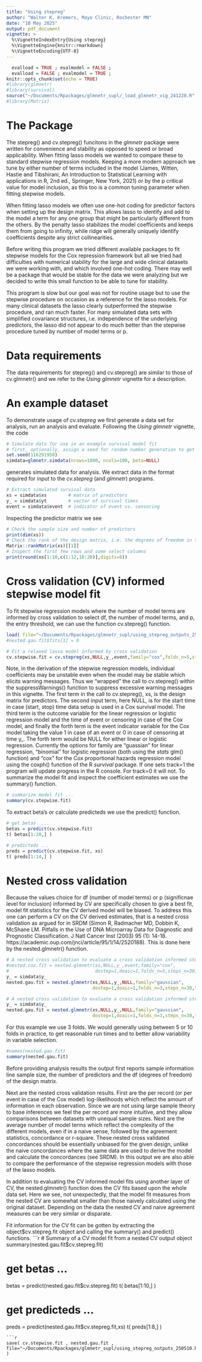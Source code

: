 ```yaml
---
title: "Using stepreg"
author: "Walter K. Kremers, Mayo Clinic, Rochester MN"
date: "10 May 2025" 
output: pdf_document 
vignette: >
  %\VignetteIndexEntry{Using stepreg}
  %\VignetteEngine{knitr::rmarkdown}
  %\VignetteEncoding{UTF-8}
---
```

```r
  evalload = TRUE ; evalmodel = FALSE ;
  evalload = FALSE ; evalmodel = TRUE ;
knitr::opts_chunk$set(echo = TRUE) 
#library(glmnetr)
#library(survival)
source("~/Documents/Rpackages/glmnetr_supl/_load_glmnetr_vig_241228.R" , echo=TRUE)
#library(Matrix)
```
# The Package
The stepreg() and cv.stepreg() funcitons in the _glmnetr_ package were written for convenience and stability as opposed to speed or broad applicability.  When fitting lasso models we wanted to compare these to standard stepwise regression models.  Keeping a more modern approach we tune by either number of terms included in the model (James, Witten, Hastie and Tibshirani, An Introduction to Statistical Learning with applications in R, 2nd ed., Springer, New York, 2021) or by the p critical value for  model inclusion, as this too is a common tuning parameter when fitting stepwise models.

When fitting lasso models we often use one-hot coding for predictor factors when setting up the design matrix.  This allows lasso to identify and add to the model a term for any one group that might be particularly different from the others.  By the penalty lasso stabilizes the model coefficients and keeps them from going to infinity, while ridge will generally uniquely identify coefficients despite any strict collinearities.

Before writing this program we tried different available packages to fit stepwise models for the Cox repression framework but all we tried had difficulties with numerical stability for the large and wide clinical datasets we were working with, and  which involved one-hot coding.  There may well be a package that would be stable for the data we were analyzing but we decided to write this small function to be able to tune for stability.

This program is slow but our goal was not for routine usage but to use the stepwise procedure on occasion as a reference for the lasso models.  For many clinical datasets the lasso clearly outperformed the stepwise procedure, and ran much faster.  For many simulated data sets with simplified covariance structures, i.e. independence of the underlying predictors, the lasso did not appear to do much better than the stepwise procedure tuned by number of model terms or p.

# Data requirements
The data requirements for stepreg() and cv.stepreg() are similar to those of cv.glmnetr() and we refer to the _Using glmnetr_ vignette for a description.

# An example dataset
To demonstrate usage of _cv.stepreg_ we first generate a data set for analysis, run an analysis and evaluate.  Following the _Using glmnetr_ vignette, the code
```r
# Simulate data for use in an example survival model fit
# first, optionally, assign a seed for random number generation to get applicable results  
set.seed(116291950) 
simdata=glmnetr.simdata(nrows=1000, ncols=100, beta=NULL)
```
generates simulated data for analysis.  We extract data in the format required for input to the _cv.stepreg_ (and _glmnetr_) programs.
```r
# Extract simulated survival data 
xs = simdata$xs        # matrix of predictors 
y_ = simdata$yt        # vector of survival times 
event = simdata$event  # indicator of event vs. censoring
```
Inspecting the predictor matrix we see
```r
# Check the sample size and number of predictors
print(dim(xs)) 
# Check the rank of the design matrix, i.e. the degrees of freedom in the predictors 
Matrix::rankMatrix(xs)[[1]]
# Inspect the first few rows and some select columns 
print(round(xs[1:10,c(1:12,18:20)],digits=6))
```
# Cross validation (CV) informed stepwise model fit
To fit stepwise regression models where the number of model terms are informed by cross validation to select df, the number of model terms, and p, the entry threshold, we can use the function cv.stepreg() function.
```r
load( file="~/Documents/Rpackages/glmnetr_supl/using_stepreg_outputs_250510.RLIST" ) 
#nested.gau.fit$fits[1] = 0 
```
```r
# Fit a relaxed lasso model informed by cross validation 
cv.stepwise.fit = cv.stepreg(xs,NULL,y_,event,family="cox",folds_n=5,steps_n=30,track=0) 
```
Note, in the derivation of the stepwise regression models, individual coefficients may be unstable even when the model may be stable which elicits warning messages.  Thus we "wrapped" the call to cv.stepreg() within the suppressWarnings() function to suppress excessive warning messages in this vignette.   The first term in the call to cv.stepreg(), xs, is the design matrix for predictors.  The second input term, here NULL, is for the start time in case (start, stop) time data setup is used in a Cox survival model. The third term is the outcome variable for the linear regression or logistic  regression model and the time of event or censoring in case of the Cox model, and finally the forth term is the event indicator variable for the Cox model taking the value 1 in case of an event or 0 in case of censoring at time y_.  The forth term would be NULL for either linear or logistic regression.  Currently the options for family are "guassian" for linear regression, "binomial" for logistic regression (both using the _stats_ glm() function) and "cox" for the Cox proportional hazards regression model using the coxph() function of the R _survival_ package.  If one sets track=1 the program will update progress in the R console.  For track=0 it will not.  To summarize the model fit and inspect the coefficient estimates we use the summary() function.
```r
# summarize model fit ...  
summary(cv.stepwise.fit)
```
To extract beta's or calculate predicteds we use the predict() function.
```r
# get betas  ...  
betas = predict(cv.stepwise.fit)
t( betas[1:20,] )

# predicteds ...
preds = predict(cv.stepwise.fit, xs) 
t( preds[1:14,] )
```
# Nested cross validation
Because the values choice for df (number of model terms) or p (significnae level for inclusion) informed by CV are specifically chosen to give a best fit, model fit statistics for the CV derived model will be biased.  To address this one can perform a CV on the CV derived estimates, that is a nested cross validation as argued for in SRDM (Simon R, Radmacher MD, Dobbin K, McShane LM. Pitfalls in the Use of DNA Microarray Data for Diagnostic and Prognostic Classification. J Natl Cancer Inst (2003) 95  (1):  14-18. https://academic.oup.com/jnci/article/95/1/14/2520188).  This is done here by the nested.glmnetr() function.
```r
# A nested cross validation to evaluate a cross validation informed stepwise fit 
#nested.cox.fit = nested.glmnetr(xs,NULL,y_,event,family="cox", 
#                                dostep=1,doaic=1,folds_n=5,steps_n=30,track=0) 
y_ = simdata$y_
nested.gau.fit = nested.glmnetr(xs,NULL,y_,NULL,family="gaussian", 
                                dostep=1,doaic=1,folds_n=3,steps_n=30,track=0) 
```
```r
# A nested cross validation to evaluate a cross validation informed stepwise fit 
y_ = simdata$y_
nested.gau.fit = nested.glmnetr(xs,NULL,y_,NULL,family="gaussian",
                                dostep=1,doaic=1,folds_n=3,steps_n=30,track=1) 
```
For this example we use 3 folds. We would generally using between 5 or 10 folds in practice, to get reasonable run times and to better allow variability in variable selection.  

```r
#names(nested.gau.fit)
summary(nested.gau.fit)
```
Before providing analysis results the output first reports sample information line sample size, the number of predictors and the df (degrees of freedom) of the design matrix. 

Next are the nested cross validation results.  First are the per record (or per event in case of the Cox model) log-likelihoods which reflect the amount of information in each observation.  Since we are not using large sample theory to base inferences we feel the per record are more intuitive, and they allow comparisons between datasets with unequal sample sizes.  Next are the average number of model terms which reflect the complexity of the different models, even if in a naive sense, followed by the agreement statistics, concordance or r-square.  These nested cross validated concordances should be essentially unbiased for the given design, unlike the naive concordances where the same data are used to derive the model and calculate the concordances (see SRDM). In this output we are also able to compare the performance of the stepwise regression models with those of the lasso models. 

In addition to evaluating the CV informed model fits using another layer of CV, the nested.glmnetr() function does the CV fits based upon the whole data set.  Here we see, not unexpectedly, that the model fit measures from the nested CV are somewhat smaller than those naively calculated using the original dataset.  Depending on the data the nested CV and naive agreement measures can be very similar or disparate.

Fit information for the CV fit can be gotten by extracting the object$cv.stepreg.fit object and calling the summary() and predict() functions.
```r
# Summary of a CV model fit from a nested CV output object 
summary(nested.gau.fit$cv.stepreg.fit)

# get betas  ...  
betas = predict(nested.gau.fit$cv.stepreg.fit)
t( betas[1:10,] )

# get predicteds ...
preds = predict(nested.gau.fit$cv.stepreg.fit,xs)
t( preds[1:8,] )
```
```r
save( cv.stepwise.fit , nested.gau.fit , file="~/Documents/Rpackages/glmnetr_supl/using_stepreg_outputs_250510.RLIST" )
```